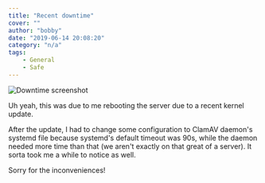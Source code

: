 ```yaml
---
title: "Recent downtime"
cover: ""
author: "bobby"
date: "2019-06-14 20:08:20"
category: "n/a"
tags:
    - General
    - Safe
---
```

![Downtime screenshot](./mD9R.png)

Uh yeah, this was due to me rebooting the server due to a recent kernel update.

After the update, I had to change some configuration to ClamAV daemon's systemd file because systemd's default timeout was 90s, while the daemon needed more time than that (we aren't exactly on that great of a server). It sorta took me a while to notice as well.

Sorry for the inconveniences!

